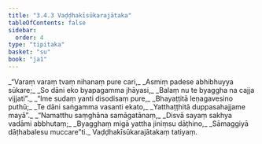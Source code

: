 ```yaml
---
title: "3.4.3 Vaḍḍhakīsūkarajātaka"
tableOfContents: false
sidebar:
  order: 4
type: "tipitaka"
basket: "su"
book: "ja1"
---
```



<DynamicBreadcrumb />

<Division number="97" book="ja1" bookNo="22" page="238">

<Paragraph number="804" type="verses" book="ja1">
_“Varaṃ varaṃ tvaṃ nihanaṃ pure cari,_  
_Asmiṃ padese abhibhuyya sūkare;_  
_So dāni eko byapagamma jhāyasi,_  
_Balaṃ nu te byaggha na cajja vijjati”._  

</Paragraph>

</Division>
<Division number="98" book="ja1" bookNo="22" page="238">

<Paragraph number="805" type="verses" book="ja1">
_“Ime sudaṃ yanti disodisaṃ pure,_  
_Bhayaṭṭitā leṇagavesino puthū;_  
_Te dāni saṅgamma vasanti ekato,_  
_Yatthaṭṭhitā duppasahajjame mayā”._  

</Paragraph>

</Division>
<Division number="99" book="ja1" bookNo="22" page="238">

<Paragraph number="806" type="verses" book="ja1">
_“Namatthu saṃghāna samāgatānaṃ,_  
_Disvā sayaṃ sakhya vadāmi abbhutaṃ;_  
_Byagghaṃ migā yattha jiniṃsu dāṭhino,_  
_Sāmaggiyā dāṭhabalesu muccare”ti._  


</Paragraph>
</Division>

<Paragraph number="807" type="center" book="ja1">
Vaḍḍhakīsūkarajātakaṃ tatiyaṃ.
</Paragraph>